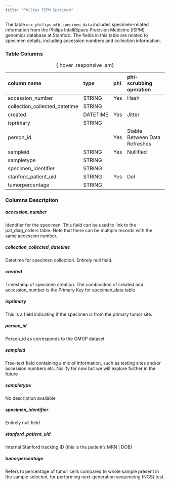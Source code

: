 ```yaml
---
title: "Philips ISPM Specimen"
---
```


The table `onc_philips_mtb_specimen_data` includes specimen-related information from the Philips IntelliSpace Precision Medicine (ISPM) genomics database at Stanford. The fields in this table are related to specimen details, including accession numbers and collection information.

### Table Columns

| column name                   | type     | phi   | phi-scrubbing operation       |
|:------------------------------|:---------|:------|:------------------------------|
| accession_number              | STRING   | Yes   | Hash                          |
| collection_collected_datetime | STRING   |       |                            |
| created                       | DATETIME | Yes   | Jitter                        |
| isprimary                     | STRING   |       |                            |
| person_id                     |          | Yes   | Stable Between Data Refreshes |
| sampleid                      | STRING   | Yes   | Nullified                     |
| sampletype                    | STRING   |       |                            |
| specimen_identifier           | STRING   |       |                            |
| stanford_patient_uid          | STRING   | Yes   | Del                           |
| tumorpercentage               | STRING   |       |                            |

:  {.hover .responsive .sm}

### Columns Description


##### accession_number

Identifier for the specimen. This field can be used to link to the pat_diag_orders table. Note that there can be multiple records with the same accession number.

##### collection_collected_datetime

Datetime for specimen collection. Entirely null field.

##### created

Timestamp of specimen creation. The combination of created and accession_number is the Primary Key for specimen_data table

##### isprimary

This is a field indicating if the specimen is from the primary tumor site.

##### person_id

Person_id as corresponds to the OMOP dataset

##### sampleid

Free-text field containing a mix of information, such as testing sites and/or accession numbers etc. Nullify for now but we will explore further in the future

##### sampletype

No description available

##### specimen_identifier

Entirely null field

##### stanford_patient_uid

Internal Stanford tracking ID (this is the patient's MRN | DOB)

##### tumorpercentage

Refers to percentage of tumor cells compared to whole sample present in the sample selected, for performing next-generation sequencing (NGS) test.
